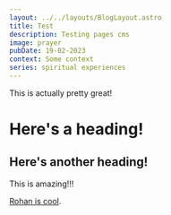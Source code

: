 ```yaml
---
layout: ../../layouts/BlogLayout.astro
title: Test
description: Testing pages cms
image: prayer
pubDate: 19-02-2023
context: Some context
series: spiritual experiences
---
```

This is actually pretty great!

# Here's a heading!

## Here's another heading!

This is amazing!!!

[Rohan is cool](rohannelson.com).